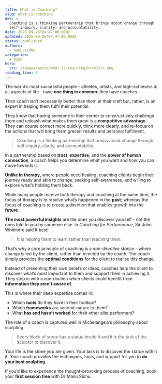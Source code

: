 ```yaml
---
title: What is Coaching?
slug: what-is-coaching
dek: >-
  Coaching is a thinking partnership that brings about change through
  self-inquiry, clarity, and accountability.
date: 2025-09-26T04:47:00.000Z
updated: 2025-09-26T04:47:00.000Z
status: published
authors:
  - manu-sidhu
categories:
  - mind
hero:
  src: /images/posts/what-is-coaching/hero/src.png
reading_time: 2
---
```

The world’s most successful people - athletes, artists, and high-achievers in all aspects of life - have **one thing in common**: they have coaches.

Their coach isn’t necessarily better than them at their craft but, rather, is an expert in helping them fulfil their potential.

They know that having someone in their corner to constructively challenge them and unleash what makes them great is a **competitive advantage**. They can course correct more quickly, think more clearly, and re-focus on the actions that will bring them greater results and personal fulfilment.

> Coaching is a thinking partnership that brings about change through self-inquiry, clarity, and accountability.

In a partnership based on **trust**, **expertise**, and the **power of human connection**, a coach helps you determine what you want and how you can move towards it.

**Unlike in therapy,** where people need healing, coaching clients begin their journey ready and able to change, seeking self-awareness, and willing to explore what’s holding them back.

While many people receive both therapy and coaching at the same time, the focus of therapy is to resolve what’s happened in the **past**; whereas the focus of coaching is to create a direction that enables growth into the **future**.

**The most powerful insights** are the ones you discover yourself - not the ones told to you by someone else. In *Coaching for Performance*, Sir John Whitmore said it best:

> It is helping them to learn rather than teaching them.

That’s why a core principle of coaching is a *non-directive stance* - where change is led by the client, rather than directed by the coach. The coach simply provides the **optimal conditions** for the client to realise this change.

Instead of presenting their own beliefs or ideas, coaches help the client to discover what’s most important to them and support them in achieving it. They step in with a contribution when clients could benefit from **information they aren’t aware of**.&#x20;

This is where their deep expertise comes in:

* Which **tools** do they have in their toolbox?
* Which **frameworks** are second-nature to them?
* What **has and hasn’t worked** for their other elite performers?

The role of a coach is captured well in Michelangelo’s philosophy about sculpting:

> Every block of stone has a statue inside it and it is the task of the sculptor to discover it.

Your life is the stone you are given. Your task is to discover the statue within it. Your coach provides the techniques, tools, and support for you to **do your best sculpting**.

If you’d like to experience the thought-provoking process of coaching, book your **first session free** with Dr Manu Sidhu.
